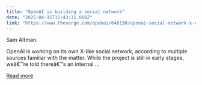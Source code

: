 ```yaml
---
title: "OpenAI is building a social network"
date: "2025-04-15T15:43:31.000Z"
link: "https://www.theverge.com/openai/648130/openai-social-network-x-competitor"
---
```


Sam Altman.

OpenAI is working on its own X-like social network, according to multiple sources familiar with the matter.
While the project is still in early stages, weâ€™re told thereâ€™s an internal ...

[Read more](https://www.theverge.com/openai/648130/openai-social-network-x-competitor)
